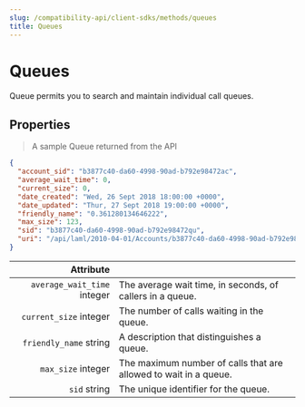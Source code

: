 ---
slug: /compatibility-api/client-sdks/methods/queues
title: Queues
---

# Queues

Queue permits you to search and maintain individual call queues.

## Properties

> A sample Queue returned from the API

```json
{
  "account_sid": "b3877c40-da60-4998-90ad-b792e98472ac",
  "average_wait_time": 0,
  "current_size": 0,
  "date_created": "Wed, 26 Sept 2018 18:00:00 +0000",
  "date_updated": "Thur, 27 Sept 2018 19:00:00 +0000",
  "friendly_name": "0.361280134646222",
  "max_size": 123,
  "sid": "b3877c40-da60-4998-90ad-b792e98472qu",
  "uri": "/api/laml/2010-04-01/Accounts/b3877c40-da60-4998-90ad-b792e98472ac/Queues/b3877c40-da60-4998-90ad-b792e98472qu.json"
}
```

|                                                     Attribute |                                                                  |
| ------------------------------------------------------------: | ---------------------------------------------------------------- |
| `average_wait_time` <span class="optional-arg">integer</span> | The average wait time, in seconds, of callers in a queue.        |
|      `current_size` <span class="optional-arg">integer</span> | The number of calls waiting in the queue.                        |
|      `friendly_name` <span class="optional-arg">string</span> | A description that distinguishes a queue.                        |
|          `max_size` <span class="optional-arg">integer</span> | The maximum number of calls that are allowed to wait in a queue. |
|                `sid` <span class="optional-arg">string</span> | The unique identifier for the queue.                             |
